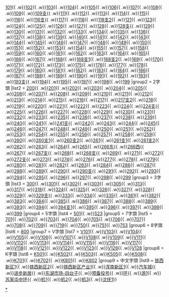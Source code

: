 {{Navbox
|name = 沈阳公交路线
|title = '''[[沈阳公交]][[沈阳公交线路列表|路线]]'''
|above =
|state = {{{state<includeonly>|collapsed</includeonly>}}}
|group1 = 1字頭
|list1 = [[沈阳公交100路|100]]{{ .w}}[[沈阳公交101路|101]]{{ .w}}[[沈阳公交102路|102]]{{ .w}}[[沈阳公交103路|103]]{{ .w}}[[沈阳公交104路|104]]{{ .w}}[[沈阳公交105路|105]]{{ .w}}[[沈阳公交106路|106]]{{ .w}}[[沈阳公交107路|107]]{{ .w}}[[沈阳公交108路|108]]{{ .w}}[[沈阳公交109路|109]]{{ .w}}[[沈阳公交109路支线|109支]]{{ .w}}[[沈阳公交111路|111]]{{ .w}}[[沈阳公交112路|112]]{{ .w}}[[沈阳公交113路|113]]{{ .w}}[[沈阳公交114路|114]]{{ .w}}[[沈阳公交115路|115]]{{ .w}}[[沈阳公交116路|116]]{{ .w}}[[沈阳公交116路支线|116支]]{{ .w}}[[沈阳公交117路|117]]{{ .w}}[[沈阳公交118路|118]]{{ .w}}[[沈阳公交118路支线2|118支2]]{{ .w}}[[沈阳公交121路|121]]{{ .w}}[[沈阳公交123路|123]]{{ .w}}[[沈阳公交124路|124]]{{ .w}}[[沈阳公交125路|125]]{{ .w}}[[沈阳公交126路|126]]{{ .w}}[[沈阳公交127路|127]]{{ .w}}[[沈阳公交128路|128]]{{ .w}}[[沈阳公交128路支线|128支]]{{ .w}}[[沈阳公交129路|129]]{{ .w}}[[沈阳公交130路|130]]{{ .w}}[[沈阳公交131路|131]]{{ .w}}[[沈阳公交132路|132]]{{ .w}}[[沈阳公交133路|133]]{{ .w}}[[沈阳公交134路|134]]{{ .w}}[[沈阳公交135路|135]]{{ .w}}[[沈阳公交136路|136]]{{ .w}}[[沈阳公交137路|137]]{{ .w}}[[沈阳公交138路|138]]{{ .w}}[[沈阳公交139路|139]]{{ .w}}[[沈阳公交140路|140]]{{ .w}}[[沈阳公交141路|141]]{{ .w}}[[沈阳公交142路|142]]{{ .w}}[[沈阳公交143路|143]]{{ .w}}[[沈阳公交144路|144]]{{ .w}}[[沈阳公交145路|145]]{{ .w}}[[沈阳公交146路|146]]{{ .w}}[[沈阳公交147路|147]]{{ .w}}[[沈阳公交148路|148]]{{ .w}}[[沈阳公交149路|149]]{{ .w}}[[沈阳公交150路|150]]{{ .w}}[[沈阳公交151路|151]]{{ .w}}[[沈阳公交152路|152]]{{ .w}}[[沈阳公交153路|153]]{{ .w}}[[沈阳公交154路|154]]{{ .w}}[[沈阳公交155路|155]]{{ .w}}[[沈阳公交157路|157]]{{ .w}}[[沈阳公交158路|158]]{{ .w}}[[沈阳公交159路|159]]{{ .w}}[[沈阳公交160路|160]]{{ .w}}[[沈阳公交161路|161]]{{ .w}}[[沈阳公交162路|162]]{{ .w}}[[沈阳公交163路|163]]{{ .w}}[[沈阳公交164路|164]]{{ .w}}[[沈阳公交165路|165]]{{ .w}}[[沈阳公交166路|166]]{{ .w}}[[沈阳公交167路|167]]{{ .w}}[[沈阳公交168路|168]]{{ .w}}[[沈阳公交168路支线1|168支1]]{{ .w}}[[沈阳公交168路支线2|168支2]]{{ .w}}[[沈阳公交169路|169]]{{ .w}}[[沈阳公交170路|170]]{{ .w}}[[沈阳公交171路|171]]{{ .w}}[[沈阳公交172路|172]]{{ .w}}[[沈阳公交173路|173]]{{ .w}}[[沈阳公交175路|175]]{{ .w}}[[沈阳公交176路|176]]{{ .w}}[[沈阳公交177路|177]]{{ .w}}[[沈阳公交178路|178]]{{ .w}}[[沈阳公交179路|179]]{{ .w}}[[沈阳公交180路|180]]{{ .w}}[[沈阳公交181路|181]]{{ .w}}[[沈阳公交182路|182]]{{ .w}}[[沈阳公交183路|183]]{{ .w}}[[沈阳公交184路|184]]{{ .w}}[[沈阳公交186路|186]]{{ .w}}[[沈阳公交187路|187]]{{ .w}}[[沈阳公交188路|188]]{{ .w}}[[沈阳公交189路|189]]{{ .w}}[[沈阳公交190路|190]]{{ .w}}[[沈阳公交191路|191]]{{ .w}}[[沈阳公交192路|192]]{{ .w}}[[沈阳公交193路|193]]{{ .w}}[[沈阳公交193路支线|193支]]{{ .w}}[[沈阳公交194路|194]]{{ .w}}[[沈阳公交195路|195]]{{ .w}}[[沈阳公交197路|197]]{{ .w}}[[沈阳公交198路|198]]{{ .w}}[[沈阳公交199路|199]]
|group2 = 2字頭
|list2 = [[沈阳公交200路|200]]{{ .w}}[[沈阳公交201路|201]]{{ .w}}[[沈阳公交202路|202]]{{ .w}}[[沈阳公交203路|203]]{{ .w}}[[沈阳公交204路|204]]{{ .w}}[[沈阳公交205路|205]]{{ .w}}[[沈阳公交206路|206]]{{ .w}}[[沈阳公交207路|207]]{{ .w}}[[沈阳公交208路|208]]{{ .w}}[[沈阳公交209路|209]]{{ .w}}[[沈阳公交210路|210]]{{ .w}}[[沈阳公交211路|211]]{{ .w}}[[沈阳公交212路|212]]{{ .w}}[[沈阳公交213路|213]]{{ .w}}[[沈阳公交214路|214]]{{ .w}}[[沈阳公交215路|215]]{{ .w}}[[沈阳公交216路|216]]{{ .w}}[[沈阳公交217路|217]]{{ .w}}[[沈阳公交217路支线2|217支2]]{{ .w}}[[沈阳公交218路|218]]{{ .w}}[[沈阳公交219路|219]]{{ .w}}[[沈阳公交220路|220]]{{ .w}}[[沈阳公交221路|221]]{{ .w}}[[沈阳公交222路|222]]{{ .w}}[[沈阳公交223路|223]]{{ .w}}[[沈阳公交224路|224]]{{ .w}}[[沈阳公交224路支线|224支]]{{ .w}}[[沈阳公交225路|225]]{{ .w}}[[沈阳公交226路|226]]{{ .w}}[[沈阳公交227路|227]]{{ .w}}[[沈阳公交228路|228]]{{ .w}}[[沈阳公交229路|229]]{{ .w}}[[沈阳公交230路|230]]{{ .w}}[[沈阳公交231路|231]]{{ .w}}[[沈阳公交232路|232]]{{ .w}}[[沈阳公交233路|233]]{{ .w}}[[沈阳公交235路|235]]{{ .w}}[[沈阳公交236路|236]]{{ .w}}[[沈阳公交237路|237]]{{ .w}}[[沈阳公交238路|238]]{{ .w}}[[沈阳公交239路|239]]{{ .w}}[[沈阳公交240路|240]]{{ .w}}[[沈阳公交241路|241]]{{ .w}}[[沈阳公交241路支线|241支]]{{ .w}}[[沈阳公交242路|242]]{{ .w}}[[沈阳公交243路|243]]{{ .w}}[[沈阳公交244路|244]]{{ .w}}[[沈阳公交245路|245]]{{ .w}}[[沈阳公交246路|246]]{{ .w}}[[沈阳公交247路|247]]{{ .w}}[[沈阳公交248路|248]]{{ .w}}[[沈阳公交249路|249]]{{ .w}}[[沈阳公交250路|250]]{{ .w}}[[沈阳公交251路|251]]{{ .w}}[[沈阳公交252路|252]]{{ .w}}[[沈阳公交253路|253]]{{ .w}}[[沈阳公交254路|254]]{{ .w}}[[沈阳公交255路|255]]{{ .w}}[[沈阳公交256路|256]]{{ .w}}[[沈阳公交257路|257]]{{ .w}}[[沈阳公交258路|258]]{{ .w}}[[沈阳公交259路|259]]{{ .w}}[[沈阳公交260路|260]]{{ .w}}[[沈阳公交260路支线1|260支1]]{{ .w}}[[沈阳公交260路支线2|260支2]]{{ .w}}[[沈阳公交261路|261]]{{ .w}}[[沈阳公交261路支线1|261支1]]{{ .w}}[[沈阳公交261路支线2|261支2]]{{ .w}}[[沈阳公交262路|262]]{{ .w}}[[沈阳公交263路|263]]{{ .w}}[[沈阳公交264路|264]]{{ .w}}[[沈阳公交265路|265]]{{ .w}}[[沈阳公交266路东线|266东]]{{ .w}}[[沈阳公交266路西线|266西]]{{ .w}}[[沈阳公交267路|267]]{{ .w}}[[沈阳公交267路支线|267支]]{{ .w}}[[沈阳公交268路|268]]{{ .w}}[[沈阳公交268路支线|268支]]{{ .w}}[[沈阳公交269路|269]]{{ .w}}[[沈阳公交271路|271]]{{ .w}}[[沈阳公交272路|272]]{{ .w}}[[沈阳公交272路支线|272支]]{{ .w}}[[沈阳公交273路|273]]{{ .w}}[[沈阳公交274路|274]]{{ .w}}[[沈阳公交276路|276]]{{ .w}}[[沈阳公交277路|277]]{{ .w}}[[沈阳公交278路|278]]{{ .w}}[[沈阳公交279路|279]]{{ .w}}[[沈阳公交280路|280]]{{ .w}}[[沈阳公交281路|281]]{{ .w}}[[沈阳公交282路|282]]{{ .w}}[[沈阳公交283路|283]]{{ .w}}[[沈阳公交284路|284]]{{ .w}}[[沈阳公交286路|286]]{{ .w}}[[沈阳公交287路|287]]{{ .w}}[[沈阳公交288路|288]]{{ .w}}[[沈阳公交289路|289]]{{ .w}}[[沈阳公交290路|290]]{{ .w}}[[沈阳公交290路支线|290支]]{{ .w}}[[沈阳公交291路|291]]{{ .w}}[[沈阳公交292路|292]]{{ .w}}[[沈阳公交293路|293]]{{ .w}}[[沈阳公交294路|294]]{{ .w}}[[沈阳公交295路|295]]{{ .w}}[[沈阳公交296路|296]]{{ .w}}[[沈阳公交297路|297]]{{ .w}}[[沈阳公交298路|298]]{{ .w}}[[沈阳公交299路|299]]
|group3 = 3字頭
|list3 = [[沈阳公交300路|300]]{{ .w}}[[沈阳公交301路|301]]{{ .w}}[[沈阳公交302路|302]]{{ .w}}[[沈阳公交303路|303]]{{ .w}}[[沈阳公交305路|305]]{{ .w}}[[沈阳公交313路|313]]{{ .w}}[[沈阳公交317路|317]]{{ .w}}[[沈阳公交318路|318]]{{ .w}}[[沈阳公交324路|324]]{{ .w}}[[沈阳公交325路|325]]{{ .w}}[[沈阳公交326路|326]]{{ .w}}[[沈阳公交327路|327]]{{ .w}}[[沈阳公交328路|328]]{{ .w}}[[沈阳公交329路|329]]{{ .w}}[[沈阳公交329路支线|329支]]{{ .w}}[[沈阳公交333路|333]]{{ .w}}[[沈阳公交334路|334]]{{ .w}}[[沈阳公交335路|335]]{{ .w}}[[沈阳公交381路|381]]{{ .w}}[[沈阳公交382路|382]]{{ .w}}[[沈阳公交383路|383]]{{ .w}}[[沈阳公交384路|384]]{{ .w}}[[沈阳公交385路|385]]{{ .w}}[[沈阳公交386路|386]]{{ .w}}[[沈阳公交387路|387]]{{ .w}}[[沈阳公交388路|388]]{{ .w}}[[沈阳公交389路|389]]{{ .w}}[[沈阳公交393路|393]]{{ .w}}[[沈阳公交394路|394]]{{ .w}}[[沈阳公交394路支线1|394支1]]{{ .w}}[[沈阳公交395路|395]]{{ .w}}[[沈阳公交396路|396]]{{ .w}}[[沈阳公交397路|397]]{{ .w}}[[沈阳公交398路|398]]{{ .w}}[[沈阳公交399路|399]]
|group4 = 5字頭
|list4 = [[沈阳公交501路|501]]{{ .w}}[[沈阳公交523路|523]]
|group5 = 7字頭
|list5 = [[沈阳公交701路|701]]{{ .w}}[[沈阳公交702路|702]]{{ .w}}[[沈阳公交703路|703]]{{ .w}}[[沈阳公交704路|704]]{{ .w}}[[沈阳公交705路|705]]{{ .w}}[[沈阳公交706路|706]]{{ .w}}[[沈阳公交707路|707]]{{ .w}}[[沈阳公交708路|708]]{{ .w}}[[沈阳公交709路|709]]{{ .w}}[[沈阳公交719路|719]]{{ .w}}[[沈阳公交750路|750]]{{ .w}}[[沈阳公交751路|751]]{{ .w}}[[沈阳公交753路|753]]
|group6 = 8字頭
|list6 = [[沈阳公交800路|800]]
|group7 = V字頭
|list7 = [[沈阳公交V101路|V101]]{{ .w}}[[沈阳公交V103路|V103]]{{ .w}}[[沈阳公交V104路|V104]]{{ .w}}[[沈阳公交V105路|V105]]{{ .w}}[[沈阳公交V106路|V106]]{{ .w}}[[沈阳公交V107路|V107]]{{ .w}}[[沈阳公交V108路|V108]]{{ .w}}[[沈阳公交V109路|V109]]{{ .w}}[[沈阳公交V111路|V111]]{{ .w}}[[沈阳公交V112路|V112]]{{ .w}}[[沈阳公交V113路|V113]]{{ .w}}[[沈阳公交V114路|V114]]{{ .w}}[[沈阳公交V115路|V115]]{{ .w}}[[沈阳公交V116路|V116]]{{ .w}}[[沈阳公交V117路|V117]]{{ .w}}[[沈阳公交V118路|V118]]{{ .w}}[[沈阳公交V121路|V121]]{{ .w}}[[沈阳公交V122路|V122]]{{ .w}}[[沈阳公交V123路|V123]]{{ .w}}[[沈阳公交V126路|V126]]{{ .w}}[[沈阳公交V128路|V128]]
|group8 = K字頭
|list8 = [[沈阳公交K501路|K501]]{{ .w}}[[沈阳公交K502路|K502]]{{ .w}}[[沈阳公交K503路|K503]]{{ .w}}[[沈阳公交K505路|K505]]{{ .w}}[[沈阳公交K508路|K508]]{{ .w}}[[沈阳公交K701路|K701]]{{ .w}}[[沈阳公交K702路|K702]]{{ .w}}[[沈阳公交K801路|K801]]{{ .w}}[[沈阳公交K802路|K802]]
|group9 = 中文字頭
|list9 = [[沈阳公交铁西新区1号线|铁西新区1]]{{ .w}}[[沈阳公交铁西新区2号线|铁西新区2]]{{ .w}}[[沈阳公交铁西新区产业1号线|铁西新区产业1]]{{ .w}}[[沈阳公交浑南新区1号线|浑南新区1]]{{ .w}}[[沈阳公交汽车城专线|汽车城]]{{ .w}}[[沈阳公交进步新居专线|进步新居]]{{ .w}}[[沈阳公交东湖市场-四台子专线|东湖市场-四台子]]{{ .w}}[[沈阳公交预备役号专线|预备役号]]{{ .w}}[[沈阳公交环路|环]]{{ .w}}[[沈阳旅游观光巴士1号线|游1]]{{ .w}}[[沈阳公交苏家屯中环线|苏家屯中环]]{{ .w}}[[沈阳机场巴士1号线|机1]]{{ .w}}[[沈阳机场巴士2号线|机2]]{{ .w}}[[沈阳机场巴士3号线|机3]]{{ .w}}[[沈抚城际巴士1号线|沈抚1]]}}<noinclude>
[[Category:沈阳公交|*]]
</noinclude>